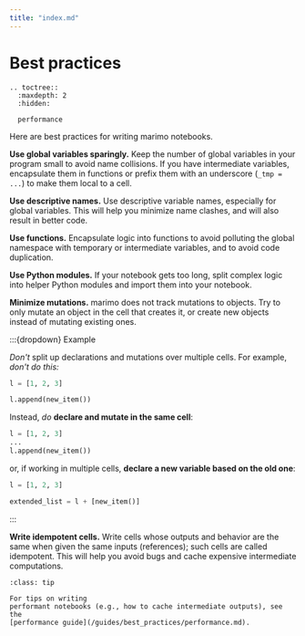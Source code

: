 ```yaml
---
title: "index.md"
---
```



# Best practices

```{eval-rst}
.. toctree::
  :maxdepth: 2
  :hidden:

  performance
```

Here are best practices for writing marimo notebooks.

**Use global variables sparingly.** Keep the number of global variables in your
program small to avoid name collisions. If you have intermediate variables,
encapsulate them in functions or prefix them with an underscore (`_tmp = ...`) to
make them local to a cell.

**Use descriptive names.** Use descriptive variable names, especially for
global variables. This will help you minimize name clashes, and will also
result in better code.

**Use functions.** Encapsulate logic into functions to avoid polluting the
global namespace with
temporary or intermediate variables, and to avoid code duplication.

**Use Python modules.** If your notebook gets too long, split complex logic
into helper Python modules and import them into your notebook.

**Minimize mutations.** marimo does not track mutations to objects. Try to
only mutate an object in the cell that creates it, or create new objects
instead of mutating existing ones.

:::{dropdown} Example

_Don't_ split up declarations and mutations over multiple cells. For example, _don't
do this:_

```python
l = [1, 2, 3]
```

```python
l.append(new_item())
```

Instead, _do_ **declare and mutate in the same cell**:

```python
l = [1, 2, 3]
...
l.append(new_item())
```

or, if working in multiple cells, **declare a new variable based on the old
one**:

```python
l = [1, 2, 3]
```

```python
extended_list = l + [new_item()]
```

:::

**Write idempotent cells.**
Write cells whose outputs and behavior are the same
when given the same inputs (references); such cells are called idempotent. This
will help you avoid bugs and cache expensive intermediate computations.

```{admonition} Performance
:class: tip

For tips on writing
performant notebooks (e.g., how to cache intermediate outputs), see the
[performance guide](/guides/best_practices/performance.md).
```
